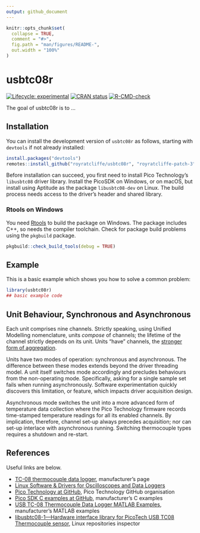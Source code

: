 ```yaml
---
output: github_document
---
```


<!-- README.md is generated from README.Rmd. Please edit that file -->

```r
knitr::opts_chunk$set(
  collapse = TRUE,
  comment = "#>",
  fig.path = "man/figures/README-",
  out.width = "100%"
)
```

# usbtc08r

<!-- badges: start -->
[![Lifecycle: experimental](https://img.shields.io/badge/lifecycle-experimental-orange.svg)](https://lifecycle.r-lib.org/articles/stages.html#experimental)
[![CRAN status](https://www.r-pkg.org/badges/version/usbtc08r)](https://CRAN.R-project.org/package=usbtc08r)
[![R-CMD-check](https://github.com/royratcliffe/usbtc08r/actions/workflows/R-CMD-check.yaml/badge.svg)](https://github.com/royratcliffe/usbtc08r/actions/workflows/R-CMD-check.yaml)
<!-- badges: end -->

The goal of usbtc08r is to ...

## Installation

You can install the development version of `usbtc08r` as follows, starting with `devtools` if not already installed:

``` r
install.packages("devtools")
remotes::install_github("royratcliffe/usbtc08r", "royratcliffe-patch-3")
```

Before installation can succeed, you first need to install Pico Technology's `libusbtc08` driver library. Install the PicoSDK on Windows, or on macOS, but install using Aptitude as the package `libusbtc08-dev` on Linux. The build process needs access to the driver's header and shared library.

### Rtools on Windows

You need [Rtools](https://cran.r-project.org/bin/windows/Rtools/) to build the package on Windows. The package includes C++, so needs the compiler toolchain. Check for package build problems using the `pkgbuild` package.
```r
pkgbuild::check_build_tools(debug = TRUE)
```

## Example

This is a basic example which shows you how to solve a common problem:

```r
library(usbtc08r)
## basic example code
```

## Unit Behaviour, Synchronous and Asynchronous

Each unit comprises nine channels. Strictly speaking, using Unified Modelling nomenclature, units _compose_ of channels; the lifetime of the channel strictly depends on its unit. Units "have" channels, the [stronger form of aggregation](https://www.uml-diagrams.org/composition.html).

Units have two modes of operation: synchronous and asynchronous. The difference between these modes extends beyond the driver threading model. A unit itself switches mode accordingly and precludes behaviours from the non-operating mode. Specifically, asking for a single sample set fails when running asynchronously. Software experimentation quickly discovers this limitation, or feature, which impacts driver acquisition design.

Asynchronous mode switches the unit into a more advanced form of temperature data collection where the Pico Technology firmware records time-stamped temperature readings for all its enabled channels. By implication, therefore, channel set-up always precedes acquisition; nor can set-up interlace with asynchronous running. Switching thermocouple types requires a shutdown and re-start.

## References

Useful links are below.

* [TC-08 thermocouple data logger](https://www.picotech.com/data-logger/tc-08/thermocouple-data-logger), manufacturer's page
* [Linux Software & Drivers for Oscilloscopes and Data Loggers](https://www.picotech.com/downloads/linux)
* [Pico Technology at GitHub](https://github.com/picotech), Pico Technology GitHub organisation
* [Pico SDK C examples at GitHub](https://github.com/picotech/picosdk-c-examples/tree/master/usbtc08), manufacturer's C examples
* [USB TC-08 Thermocouple Data Logger MATLAB Examples](https://github.com/picotech/picosdk-usbtc08-matlab-examples), manufacturer's MATLAB examples
* [libusbtc08-1&mdash;Hardware interface library for PicoTech USB TC08 Thermocouple sensor](https://reposcope.com/package/libusbtc08-1), Linux repositories inspector
